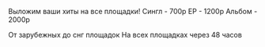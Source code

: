Выложим ваши хиты на все площадки!
Сингл - 700р
EP - 1200р
Альбом - 2000р

От зарубежных до снг площадок
На всех площадках через 48 часов

